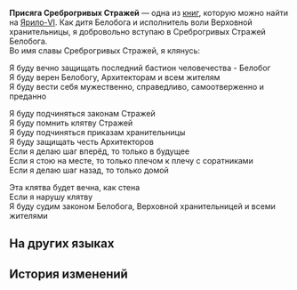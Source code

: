 {{Книга Инфобокс
|id           = 129
|Название     = Присяга Среброгривых Стражей
|Изображение  = Item Jarilo-VI Readable.png
|Мир          = Ярило-VI
|Томов        = 1
|Автор        = <!--нужно добавить-->
|Описание     = Присягу Среброгривых Стражей можно увидеть в Запретной зоне повсюду. Она ничем не отличается от списка корпоративных ценностей, и никто на самом деле не обращает на неё никакого внимания.
|Том1         = {{tx}}
|Источник1    = {{tx|Отсутствует источник}}
|Персонажи    = 
|Фракции      = 
}}
'''Присяга Среброгривых Стражей''' — одна из [[Книги|книг]], которую можно найти на [[Ярило-VI]].
<!--
==Получение==
<gallery>
Книга НАЗВАНИЕ.png|НАЗВАНИЕ
Локация НАЗВАНИЕ.png|Расположение на карте. Ближайший пространственный якорь «[[НАЗВАНИЕ]]»
</gallery>
-->
Как дитя Белобога и исполнитель воли Верховной хранительницы, я добровольно вступаю в Среброгривых Стражей Белобога.<br />
Во имя славы Среброгривых Стражей, я клянусь:

Я буду вечно защищать последний бастион человечества - Белобог<br />
Я буду верен Белобогу, Архитекторам и всем жителям<br />
Я буду вести себя мужественно, справедливо, самоотверженно и преданно

Я буду подчиняться законам Стражей<br />
Я буду помнить клятву Стражей<br />
Я буду подчиняться приказам хранительницы<br />
Я буду защищать честь Архитекторов<br />
Если я делаю шаг вперёд, то только в будущее<br />
Если я стою на месте, то только плечом к плечу с соратниками<br />
Если я делаю шаг назад, то только домой

Эта клятва будет вечна, как стена<br />
Если я нарушу клятву<br />
Я буду судим законом Белобога, Верховной хранительницей и всеми жителями

==На других языках==
{{На других языках
|en   = Oath of the Silvermane Guards
|zhs  = 银鬃铁卫宣誓词
|zht  = 銀鬃鐵衛宣誓詞
|ja   = シルバーメインの宣誓句
|ko   = 실버메인 철위대의 맹세
|es   = Juramento de la Guardia Crinargenta
|fr   = Serment des Gardes de la crinière d'argent
|ru   = Присяга Среброгривых Стражей
|th   = คำปฏิญาณของกองกำลัง Silvermane
|vi   = Lời Tuyên Thệ Của Thiết Vệ Bờm Bạc
|de   = Eid der Silbermähnen-Wachen
|id   = Sumpah Silvermane Guard
|pt   = Juramento da Guarda Crinalva
}}

==История изменений==
{{История изменений|2.7}}